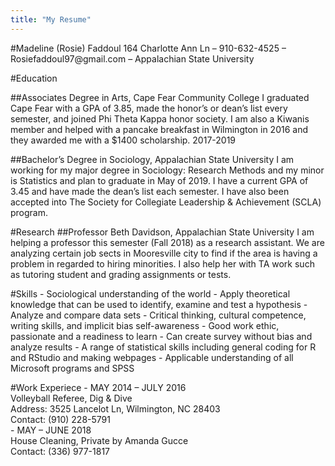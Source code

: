 ```yaml
---
title: "My Resume"
---
```


#Madeline (Rosie) Faddoul
164 Charlotte Ann Ln -- 910-632-4525 -- Rosiefaddoul97@gmail.com -- Appalachian State University

#Education

##Associates Degree in Arts, Cape Fear Community College
I graduated Cape Fear with a GPA of 3.85, made the honor’s or dean’s list every semester, and joined Phi Theta Kappa honor society. I am also a Kiwanis member and helped with a pancake breakfast in Wilmington in 2016 and they awarded me with a $1400 scholarship.
2017-2019

##Bachelor’s Degree in Sociology, Appalachian State University
I am working for my major degree in Sociology: Research Methods and my minor is Statistics and plan to graduate in May of 2019. I have a current GPA of 3.45 and have made the dean’s list each semester. I have also been accepted into The Society for Collegiate Leadership & Achievement (SCLA) program.

#Research
##Professor Beth Davidson, Appalachian State University
I am helping a professor this semester (Fall 2018) as a research assistant. We are analyzing certain job sects in Mooresville city to find if the area is having a problem in regarded to hiring minorities. I also help her with TA work such as tutoring student and grading assignments or tests.

#Skills
- Sociological understanding of the world
- Apply theoretical knowledge that can be used
to identify, examine and test a hypothesis
- Analyze and compare data sets
- Critical thinking, cultural competence, writing
skills, and implicit bias self-awareness
- Good work ethic, passionate and a readiness to
learn
- Can create survey without bias and analyze
results
- A range of statistical skills including general
coding for R and RStudio and making
webpages
- Applicable understanding of all Microsoft
programs and SPSS

#Work Experiece
- MAY 2014 – JULY 2016  
Volleyball Referee, Dig & Dive  
Address: 3525 Lancelot Ln, Wilmington, NC 28403  
Contact: (910) 228-5791  
- MAY – JUNE 2018  
House Cleaning, Private by Amanda Gucce  
Contact: (336) 977-1817  
